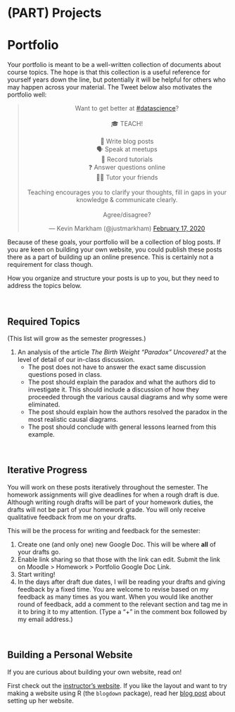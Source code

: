 # (PART) Projects {-}

# Portfolio {-}

Your portfolio is meant to be a well-written collection of documents about course topics. The hope is that this collection is a useful reference for yourself years down the line, but potentially it will be helpful for others who may happen across your material. The Tweet below also motivates the portfolio well:

<center>
<blockquote class="twitter-tweet"><p lang="en" dir="ltr">Want to get better at <a href="https://twitter.com/hashtag/datascience?src=hash&amp;ref_src=twsrc%5Etfw">#datascience</a>?<br><br>🎓 TEACH!<br><br>📖 Write blog posts<br>🗣️ Speak at meetups<br>🎥 Record tutorials<br>❓ Answer questions online<br>🙋‍♀️ Tutor your friends<br><br>Teaching encourages you to clarify your thoughts, fill in gaps in your knowledge &amp; communicate clearly.<br><br>Agree/disagree?</p>&mdash; Kevin Markham (@justmarkham) <a href="https://twitter.com/justmarkham/status/1229416118760202241?ref_src=twsrc%5Etfw">February 17, 2020</a></blockquote> <script async src="https://platform.twitter.com/widgets.js" charset="utf-8"></script>
</center>

Because of these goals, your portfolio will be a collection of blog posts. If you are keen on building your own website, you could publish these posts there as a part of building up an online presence. This is certainly not a requirement for class though.

How you organize and structure your posts is up to you, but they need to address the topics below.

<br>

## Required Topics {-}

(This list will grow as the semester progresses.)

1. An analysis of the article *The Birth Weight "Paradox" Uncovered?* at the level of detail of our in-class discussion.
    - The post does not have to answer the exact same discussion questions posed in class.
    - The post should explain the paradox and what the authors did to investigate it. This should include a discussion of how they proceeded through the various causal diagrams and why some were eliminated.
    - The post should explain how the authors resolved the paradox in the most realistic causal diagrams.
    - The post should conclude with general lessons learned from this example.

<br>

## Iterative Progress {-}

You will work on these posts iteratively throughout the semester. The homework assignments will give deadlines for when a rough draft is due. Although writing rough drafts will be part of your homework duties, the drafts will not be part of your homework grade. You will only receive qualitative feedback from me on your drafts.

This will be the process for writing and feedback for the semester:

1. Create one (and only one) new Google Doc. This will be where **all** of your drafts go.
2. Enable link sharing so that those with the link can edit. Submit the link on Moodle > Homework > Portfolio Google Doc Link.
3. Start writing!
4. In the days after draft due dates, I will be reading your drafts and giving feedback by a fixed time. You are welcome to revise based on my feedback as many times as you want. When you would like another round of feedback, add a comment to the relevant section and tag me in it to bring it to my attention. (Type a "+" in the comment box followed by my email address.)

<br>

## Building a Personal Website {-}

If you are curious about building your own website, read on!

First check out the [instructor's website](https://lmyint.github.io/). If you like the layout and want to try making a website using R (the `blogdown` package), read her [blog post](https://lmyint.github.io/post/hugo-academic-tips/) about setting up her website.
